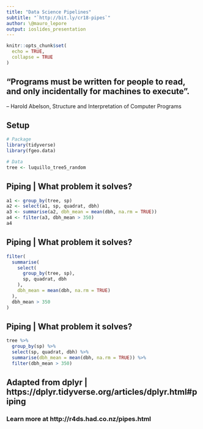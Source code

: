 ```yaml
---
title: "Data Science Pipelines"
subtitle: "`http://bit.ly/cr18-pipes`"
author: \@mauro_lepore
output: ioslides_presentation
---
```


```r
knitr::opts_chunk$set(
  echo = TRUE,
  collapse = TRUE
)
```

## "Programs must be written for people to read, and only incidentally for machines to execute".

-- Harold Abelson, Structure and Interpretation of Computer Programs

## Setup

```r
# Package
library(tidyverse)
library(fgeo.data)

# Data
tree <- luquillo_tree5_random
```

## Piping | What problem it solves?

```r
a1 <- group_by(tree, sp)
a2 <- select(a1, sp, quadrat, dbh)
a3 <- summarise(a2, dbh_mean = mean(dbh, na.rm = TRUE))
a4 <- filter(a3, dbh_mean > 350)
a4
```

## Piping | What problem it solves?

```r
filter(
  summarise(
    select(
      group_by(tree, sp), 
      sp, quadrat, dbh
    ), 
    dbh_mean = mean(dbh, na.rm = TRUE)
  ), 
  dbh_mean > 350
)
```

## Piping | What problem it solves?

```r
tree %>% 
  group_by(sp) %>% 
  select(sp, quadrat, dbh) %>% 
  summarise(dbh_mean = mean(dbh, na.rm = TRUE)) %>% 
  filter(dbh_mean > 350)
```

## Adapted from dplyr | https://dplyr.tidyverse.org/articles/dplyr.html#piping

### Learn more at http://r4ds.had.co.nz/pipes.html

